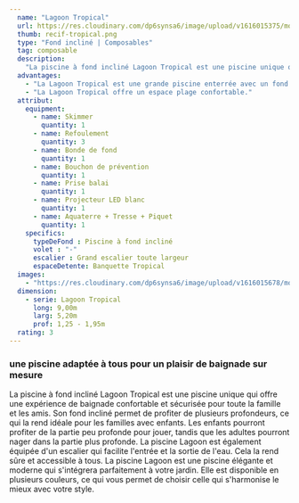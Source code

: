```yaml
---
  name: "Lagoon Tropical"
  url: https://res.cloudinary.com/dp6synsa6/image/upload/v1616015375/monoblocs-fonds-inclines/lagoon/piscine-lagoon-tropical-2_spraqx.jpg
  thumb: recif-tropical.png
  type: "Fond incliné | Composables"
  tag: composable
  description:
    "La piscine à fond incliné Lagoon Tropical est une piscine unique qui offre une expérience de baignade confortable et sécurisée pour toute la famille et les amis. Son fond incliné permet de profiter de plusieurs profondeurs, ce qui la rend idéale pour les familles avec enfants. Les enfants pourront profiter de la partie peu profonde pour jouer, tandis que les adultes pourront nager dans la partie plus profonde."
  advantages:
    - "La Lagoon Tropical est une grande piscine enterrée avec un fond progressif, offrant une expérience de baignade confortable et sécurisée pour tous les niveaux de natation et de taille."
    - "La Lagoon Tropical offre un espace plage confortable."
  attribut:
    equipment:
      - name: Skimmer
        quantity: 1
      - name: Refoulement
        quantity: 3
      - name: Bonde de fond
        quantity: 1
      - name: Bouchon de prévention
        quantity: 1
      - name: Prise balai
        quantity: 1
      - name: Projecteur LED blanc
        quantity: 1
      - name: Aquaterre + Tresse + Piquet
        quantity: 1
    specifics:
      typeDeFond : Piscine à fond incliné
      volet : "-"
      escalier : Grand escalier toute largeur
      espaceDetente: Banquette Tropical
  images:
    - "https://res.cloudinary.com/dp6synsa6/image/upload/v1616015678/monoblocs-fonds-plats/recif/piscine-recif-tropical-1_y6xd7s.jpg"
  dimension:
    - serie: Lagoon Tropical
      long: 9,00m
      larg: 5,20m
      prof: 1,25 - 1,95m
  rating: 3
---
```


<div class="mt-4 max-w-[720px]">

<h3 class="mb-2 text-center font-semibold text-primary">
	une piscine adaptée à tous pour un plaisir de baignade sur mesure
</h3>

La piscine à fond incliné Lagoon Tropical est une piscine unique qui offre une expérience de baignade confortable et sécurisée pour toute la famille et les amis. Son fond incliné permet de profiter de plusieurs profondeurs, ce qui la rend idéale pour les familles avec enfants. Les enfants pourront profiter de la partie peu profonde pour jouer, tandis que les adultes pourront nager dans la partie plus profonde.
La piscine Lagoon est également équipée d'un escalier qui facilite l'entrée et la sortie de l'eau. Cela la rend sûre et accessible à tous.
La piscine Lagoon est une piscine élégante et moderne qui s'intégrera parfaitement à votre jardin. Elle est disponible en plusieurs couleurs, ce qui vous permet de choisir celle qui s'harmonise le mieux avec votre style.

</div>
